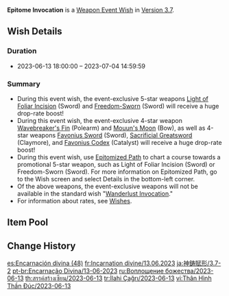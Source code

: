 {{Wish
|name              = Epitome Invocation 2023-06-13
|image             = Epitome Invocation 2023-06-13.png
|type              = Weapon Event
|duration          = event
|time_start        = 2023-06-13 18:00:00
|time_end          = 2023-07-04 14:59:59
|link              = https://genshin.hoyoverse.com/en/news/detail/111782
|preceding         = Epitome Invocation/2023-05-24
|alongside         = Caution in Confidence/2023-06-13
|alongside2        = Leaves in the Wind/2023-06-13
|succeeding        = Epitome Invocation/2023-07-05
}}
'''Epitome Invocation''' is a [[Weapon Event Wish]] in [[Version 3.7]].

==Wish Details==
===Duration===
* 2023-06-13 18:00:00 &ndash; 2023-07-04 14:59:59

===Summary===
* During this event wish, the event-exclusive 5-star weapons [[Light of Foliar Incision]] (Sword) and [[Freedom-Sworn]] (Sword) will receive a huge drop-rate boost!
* During this event wish, the event-exclusive 4-star weapon [[Wavebreaker's Fin]] (Polearm) and [[Mouun's Moon]] (Bow), as well as 4-star weapons [[Favonius Sword]] (Sword), [[Sacrificial Greatsword]] (Claymore), and [[Favonius Codex]] (Catalyst) will receive a huge drop-rate boost!
* During this event wish, use [[Epitomized Path]] to chart a course towards a promotional 5-star weapon, such as Light of Foliar Incision (Sword) or Freedom-Sworn (Sword). For more information on Epitomized Path, go to the Wish screen and select Details in the bottom-left corner.
* Of the above weapons, the event-exclusive weapons will not be available in the standard wish "[[Wanderlust Invocation]]."
* For information about rates, see [[Wish]]es.

==Item Pool==
{{Wish Pool
|weapon_5_F    = Light of Foliar Incision; Freedom-Sworn
|weapon_4_F    = Favonius Codex; Favonius Sword; Mouun's Moon; Sacrificial Greatsword; Wavebreaker's Fin
|character_4   = Barbara; Beidou; Bennett; Candace; Chongyun; Collei; Diona; Dori; Faruzan; Fischl; Gorou; Kaveh; Kujou Sara; Kuki Shinobu; Layla; Mika; Ningguang; Noelle; Razor; Rosaria; Sayu; Shikanoin Heizou; Sucrose; Thoma; Xiangling; Xingqiu; Xinyan; Yanfei; Yaoyao; Yun Jin
|weapon_5      = Amos' Bow; Aquila Favonia; Lost Prayer to the Sacred Winds; Primordial Jade Winged-Spear; Skyward Atlas; Skyward Blade; Skyward Harp; Skyward Pride; Skyward Spine; Wolf's Gravestone
|weapon_4      = Dragon's Bane; Eye of Perception; Favonius Greatsword; Favonius Lance; Favonius Warbow; Lion's Roar; Rainslasher; Rust; Sacrificial Bow; Sacrificial Fragments; Sacrificial Sword; The Bell; The Flute; The Stringless; The Widsith
|weapon_3      = Black Tassel; Bloodtainted Greatsword; Cool Steel; Debate Club; Emerald Orb; Ferrous Shadow; Harbinger of Dawn; Magic Guide; Raven Bow; Sharpshooter's Oath; Skyrider Sword; Slingshot; Thrilling Tales of Dragon Slayers
}}

==Change History==
{{Change History|3.7}}

[[es:Encarnación divina (48)]]
[[fr:Incarnation divine/13.06.2023]]
[[ja:神鋳賦形/3.7-2]]
[[pt-br:Encarnação Divina/13-06-2023]]
[[ru:Воплощение божества/2023-06-13]]
[[th:สรรค์สร้างเซียน/2023-06-13]]
[[tr:İlahi Çağrı/2023-06-13]]
[[vi:Thân Hình Thần Đúc/2023-06-13]]